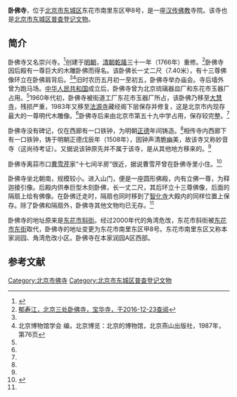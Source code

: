 {{for|北京市海淀区的卧佛寺|十方普觉寺}}

'''卧佛寺'''，位于[[北京市|北京市]][[东城区_(北京市)|东城区]]东花市南里东区甲8号，是一座[[汉传佛教|汉传佛教]]寺院。该寺也是[[北京市东城区普查登记文物|北京市东城区普查登记文物]]。

==简介==
卧佛寺又名崇兴寺。<ref name="dhly">{{Cite web|title=东华流韵|url=http://www.bjdclib.com/subdb/laneculture/lane/200907/t20090716_10240.html|accessdate=2020-10-20|publisher=北京市东城区第一图书馆|archiveurl=https://archive.is/20161225154739/http://www.bjdclib.com/subdb/laneculture/lane/200907/t20090716_10240.html|archivedate=2016-12-25|dead-url=yes}}</ref>创建于[[明朝|明朝]]，[[清朝|清朝]][[乾隆|乾隆]]三十一年（1766年）重修。<ref name="yu">[http://www.baohuasi.org/gnews/201195/201195242055.html 郁寿江，北京三处卧佛寺，宝华寺，于2016-12-23查阅]{{Dead link|date=2018年10月|bot=InternetArchiveBot|fix-attempted=yes}}</ref>卧佛寺因后殿有一尊巨大的木雕卧佛而得名。该卧佛长一丈二尺（7.40米），有十三尊佛像环立在卧佛肩背后。<ref name="dhly" /><ref name="bjbwg">北京博物馆学会 编，北京博览：北京的博物馆，北京燕山出版社，1987年，第76页</ref>旧时农历五月初一至初五，卧佛寺举办庙会。寺后墙外曾为跑马场。[[中华人民共和国|中华人民共和国]]成立后，卧佛寺曾为北京琉璃器皿厂和东花市玉器厂占用。<ref name="dhly" />1960年代初，卧佛寺被街道工厂东花市玉器厂所占，该卧佛乃移至[[大慧寺|大慧寺]]，残损严重，1983年又移至[[法源寺_(北京)|法源寺]]藏经阁下层保存并修复，这是北京市内现存最大的一尊明代木雕像。<ref name="bjbwg" />卧佛寺后来由北京市第五十九中学占用，保存较完整。<ref name="yu" />

卧佛寺没有碑记，仅在西廊有一口铁钟，为明朝[[正德_(明朝)|正德]]年间铸造。<ref name="dhly" />相传寺内西廊下有一口铁钟，铸于明朝正德戊辰年（1508年），因钟声清脆幽美，故该寺又称妙音寺（这尚待考证）。又据说该钟原先并不属于该寺，是从其他地方移来的。<ref name="yu" />

卧佛寺离蒜市口[[曹雪芹|曹雪芹]]家“十七间半房”很近，据说曹雪芹曾在卧佛寺里小住。<ref>{{Cite web|title=北京现存的两尊卧佛|url=http://www.cchxtv.tv/news/371.html|accessdate=2020-10-20|publisher=中视娱乐网|archiveurl=https://web.archive.org/web/20161223131742/http://www.cchxtv.tv/news/371.html|archivedate=2016-12-23|dead-url=yes}}</ref>

卧佛寺坐北朝南，规模较小。进入山门，便是一座圆形佛殿，内有立佛一尊，为释迦接引像。后殿内供奉巨型木刻卧佛，长一丈二尺，其后环立十三尊佛像，后面的隔扇上绘有佛像。在卧佛迁走时，隔扇也同时移到了[[智化寺|智化寺]]大殿内的同样位置上保存。除了卧佛和隔扇外，卧佛寺其他文物均已无存。<ref name="yu" />

卧佛寺的地址原来是[[东花市东街|东花市斜街]]。经过2000年代的角湾危改，东花市斜街被[[东花市东街|东花市东街]]取代，卧佛寺的地址变更为东花市南里东区甲8号。东花市南里东区又称本家润园、角湾危改小区。卧佛寺在本家润园A区西部。

==参考文献==
{{reflist}}

[[Category:北京市佛寺|Category:北京市佛寺]]
[[Category:北京市东城区普查登记文物|Category:北京市东城区普查登记文物]]